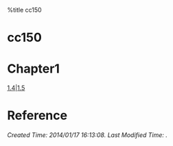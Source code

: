 %title cc150 


<h1 class="justcenter"> cc150 </h1>

= Chapter1 =

[[1.4]]|[[1.5]]

= Reference =

<h6 class="timestamp"> Created Time: 2014/01/17 16:13:08.      Last Modified Time:  . </h6>

